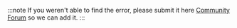 :::note
If you weren't able to find the error, please submit it here <a href="https://discourse.memgraph.com"
target="_blank">Community Forum</a> so we can add it.
:::